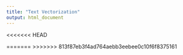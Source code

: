 ```yaml
---
title: "Text Vectorization"
output: html_document
---
```


<<<<<<< HEAD

=======
>>>>>>> 813f87eb3f4ad764aebb3eebee0c10f6f8375161


